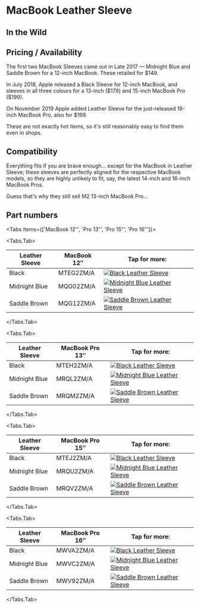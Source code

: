 
# MacBook Leather Sleeve

## In the Wild

## Pricing / Availability

The first two MacBook Sleeves came out in Late 2017 — Midnight Blue and Saddle Brown for a 12-inch MacBook. These retailed for \$149.

In July 2018, Apple released a Black Sleeve for 12-inch MacBook, and sleeves in all three colours for a 13-inch (\$179) and 15-inch MacBook Pro (\$199).

On November 2019 Apple added Leather Sleeve for the just-released 16-inch MacBook Pro, also for \$199.

These are not exactly hot items, so it's still reasonably easy to find them even in shops.

## Compatibility

Everything fits if you are brave enough… except for the MacBook in Leather Sleeve; these sleeves are perfectly aligned for the respective MacBook models, so they are highly unlikely to fit, say, the latest 14-inch and 16-inch MacBook Pros.

Guess that's why they still sell M2 13-inch MacBook Pro…

## Part numbers

<Tabs
  items={['MacBook 12″', 'Pro 13″', 'Pro 15″', 'Pro 16″']}>

<Tabs.Tab>

| Leather Sleeve | MacBook 12″ | Tap for more: |
| --- | --- | --- |
| Black | MTEG2<wbr/>ZM/A | <a href="/macbook/MTEG2" target="_blank">![Black Leather Sleeve](/everypreview/MTEG2.webp)</a> |
| Midnight Blue | MQG02<wbr/>ZM/A | <a href="/macbook/MQG02" target="_blank">![Midnight Blue Leather Sleeve](/everypreview/MQG02.webp)</a> |
| Saddle Brown | MQG12<wbr/>ZM/A | <a href="/macbook/MQG12" target="_blank">![Saddle Brown Leather Sleeve](/everypreview/MQG12.webp)</a> |

</Tabs.Tab>

<Tabs.Tab>

| Leather Sleeve | MacBook Pro 13″ | Tap for more: |
| --- | --- | --- |
| Black | MTEH2<wbr/>ZM/A | <a href="/macbook/MTEH2" target="_blank">![Black Leather Sleeve](/everypreview/MTEH2.webp)</a> |
| Midnight Blue | MRQL2<wbr/>ZM/A | <a href="/macbook/MRQL2" target="_blank">![Midnight Blue Leather Sleeve](/everypreview/MRQL2.webp)</a> |
| Saddle Brown | MRQM2<wbr/>ZM/A | <a href="/macbook/MRQM2" target="_blank">![Saddle Brown Leather Sleeve](/everypreview/MRQM2.webp)</a> |

</Tabs.Tab>

<Tabs.Tab>

| Leather Sleeve | MacBook Pro 15″ | Tap for more: |
| --- | --- | --- |
| Black | MTEJ2<wbr/>ZM/A | <a href="/macbook/MTEJ2" target="_blank">![Black Leather Sleeve](/everypreview/MTEJ2.webp)</a> |
| Midnight Blue | MRQU2<wbr/>ZM/A | <a href="/macbook/MRQU2" target="_blank">![Midnight Blue Leather Sleeve](/everypreview/MRQU2.webp)</a> |
| Saddle Brown | MRQV2<wbr/>ZM/A | <a href="/macbook/MRQV2" target="_blank">![Saddle Brown Leather Sleeve](/everypreview/MRQV2.webp)</a> |

</Tabs.Tab>

<Tabs.Tab>

| Leather Sleeve | MacBook Pro 16″ | Tap for more: |
| --- | --- | --- |
| Black | MWVA2<wbr/>ZM/A | <a href="/macbook/MWVA2" target="_blank">![Black Leather Sleeve](/everypreview/MWVA2.webp)</a> |
| Midnight Blue | MWVC2<wbr/>ZM/A | <a href="/macbook/MWVC2" target="_blank">![Midnight Blue Leather Sleeve](/everypreview/MWVC2.webp)</a> |
| Saddle Brown | MWV92<wbr/>ZM/A | <a href="/macbook/MWV92" target="_blank">![Saddle Brown Leather Sleeve](/everypreview/MWV92.webp)</a> |

</Tabs.Tab>
</Tabs>
